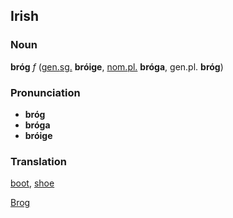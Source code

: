 ==Irish==
===Noun===
'''bróg''' ''f'' ([[genitive|gen.]][[singular|sg.]] '''bróige''', [[nominative|nom.]][[plural|pl.]] '''bróga''', gen.pl. '''bróg''')

===Pronunciation===
*'''bróg''' {{IPA|[bro&#720;g]}}
*'''bróga''' {{IPA|[bro&#720;g&#601;]}}
*'''bróige''' {{IPA|[bro&#720;g&#690;&#601;]}}

===Translation===
[[boot]], [[shoe]]

[[Category:Irish language|Brog]]